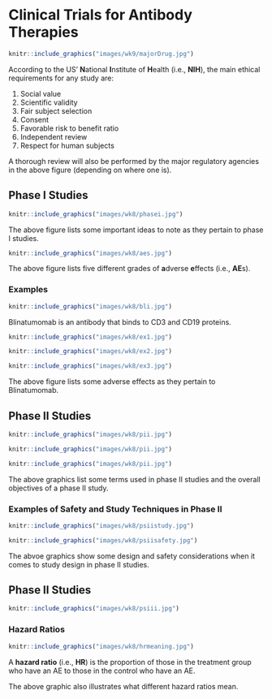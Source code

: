 # Clinical Trials for Antibody Therapies

```r
knitr::include_graphics("images/wk9/majorDrug.jpg")
```

According to the US' **N**ational **I**nstitute of **H**ealth (i.e., **NIH**), the main ethical requirements for any study are:

1.  Social value
1.  Scientific validity
1.  Fair subject selection
1.  Consent
1.  Favorable risk to benefit ratio
1.  Independent review
1.  Respect for human subjects

A thorough review will also be performed by the major regulatory agencies in the above figure (depending on where one is).

## Phase I Studies 

```r
knitr::include_graphics("images/wk8/phasei.jpg")
```

The above figure lists some important ideas to note as they pertain to phase I studies.

```r
knitr::include_graphics("images/wk8/aes.jpg")
```

The above figure lists five different grades of **a**dverse **e**ffects (i.e., **AE**s).  

### Examples 

```r
knitr::include_graphics("images/wk8/bli.jpg")
```

Blinatumomab is an antibody that binds to CD3 and CD19 proteins.

```r
knitr::include_graphics("images/wk8/ex1.jpg")
```

```r
knitr::include_graphics("images/wk8/ex2.jpg")
```

```r
knitr::include_graphics("images/wk8/ex3.jpg")
```

The above figure lists some adverse effects as they pertain to Blinatumomab.

## Phase II Studies 

```r
knitr::include_graphics("images/wk8/pii.jpg")
```

```r
knitr::include_graphics("images/wk8/pii.jpg")
```

```r
knitr::include_graphics("images/wk8/pii.jpg")
```

The above graphics list some terms used in phase II studies and the overall objectives of a phase II study.

### Examples of Safety and Study Techniques in Phase II

```r
knitr::include_graphics("images/wk8/psiistudy.jpg")
```

```r
knitr::include_graphics("images/wk8/psiisafety.jpg")
```

The abvoe graphics show some design and safety considerations when it comes to study design in phase II studies.

## Phase II Studies 

```r
knitr::include_graphics("images/wk8/psiii.jpg")
```

### Hazard Ratios

```r
knitr::include_graphics("images/wk8/hrmeaning.jpg")
```

A **hazard ratio** (i.e., **HR**) is the proportion of those in the treatment group who have an AE to those in the control who have an AE.

The above graphic also illustrates what different hazard ratios mean.





